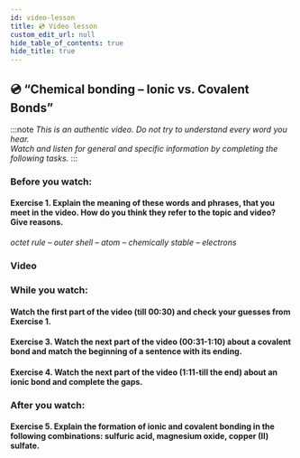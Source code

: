 ```yaml
---
id: video-lesson
title: 💿 Video lesson
custom_edit_url: null
hide_table_of_contents: true
hide_title: true
---
```



## 💿 “Chemical bonding – Ionic vs. Covalent Bonds”

:::note
_This is an authentic video. Do not try to understand every word you hear._  
_Watch and listen for general and specific information by completing the following tasks._
:::

### Before you watch:

#### Exercise 1. Explain the meaning of these words and phrases, that you meet in the video. How do you think they refer to the topic and video? Give reasons.

_octet rule – outer shell – atom – chemically stable – electrons_

### Video

<Player url="https://www.youtube.com/watch?v=OTgpN62ou24" />

### While you watch:

#### Watch the first part of the video (till 00:30) and check your guesses from Exercise 1.

#### Exercise 3. Watch the next part of the video (00:31-1:10) about a covalent bond and match the beginning of a sentence with its ending.

<Frame src="https://learningapps.org/watch?v=pvv42eiva21" height="480px" />

#### Exercise 4. Watch the next part of the video (1:11-till the end) about an ionic bond and complete the gaps.

<Frame src="https://learningapps.org/watch?v=pjqqpg9hn21" height="480px" />

### After you watch:

#### Exercise 5. Explain the formation of ionic and covalent bonding in the following combinations: sulfuric acid, magnesium oxide, copper (II) sulfate.
